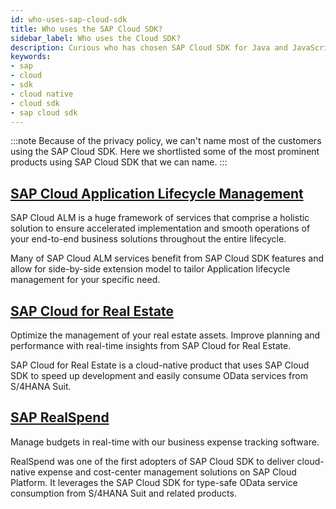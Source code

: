 ```yaml
---
id: who-uses-sap-cloud-sdk
title: Who uses the SAP Cloud SDK?
sidebar_label: Who uses the Cloud SDK?
description: Curious who has chosen SAP Cloud SDK for Java and JavaScript for their projects? We'll leist most prominent cusomters and apps for your reference.
keywords:
- sap
- cloud
- sdk
- cloud native
- cloud sdk
- sap cloud sdk
---
```


:::note
Because of the privacy policy, we can't name most of the customers using the SAP Cloud SDK. Here we shortlisted some of the most prominent products using SAP Cloud SDK that we can name.
:::

## [SAP Cloud Application Lifecycle Management](https://support.sap.com/en/alm.html)

SAP Cloud ALM is a huge framework of services that comprise a holistic solution to ensure accelerated implementation and smooth operations of your end-to-end business solutions throughout the entire lifecycle.

Many of SAP Cloud ALM services benefit from SAP Cloud SDK features and allow for side-by-side extension model to tailor Application lifecycle management for your specific need.

## [SAP Cloud for Real Estate](https://www.sap.com/products/real-estate-facilities-mgmt-cloud.html)

Optimize the management of your real estate assets. Improve planning and performance with real-time insights from SAP Cloud for Real Estate.

SAP Cloud for Real Estate is a cloud-native product that uses SAP Cloud SDK to speed up development and easily consume OData services from S/4HANA Suit.

## [SAP RealSpend](https://www.sap.com/germany/products/real-time-budget-spend.html)

Manage budgets in real-time with our business expense tracking software.

RealSpend was one of the first adopters of SAP Cloud SDK to deliver cloud-native expense and cost-center management solutions on SAP Cloud Platform. It leverages the SAP Cloud SDK for type-safe OData service consumption from S/4HANA Suit and related products.
